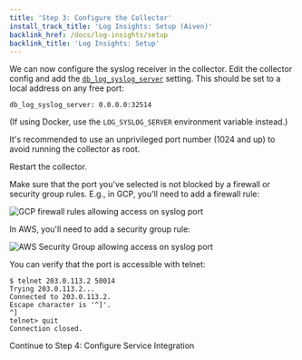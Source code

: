 ```yaml
---
title: 'Step 3: Configure the Collector'
install_track_title: 'Log Insights: Setup (Aiven)'
backlink_href: /docs/log-insights/setup
backlink_title: 'Log Insights: Setup'
---
```



We can now configure the syslog receiver in the collector. Edit the collector
config and add the
[`db_log_syslog_server`](https://pganalyze.com/docs/collector/settings#self-managed-servers)
setting. This should be set to a local address on any free port:

```
db_log_syslog_server: 0.0.0.0:32514
```

(If using Docker, use the `LOG_SYSLOG_SERVER` environment variable instead.)

It's recommended to use an unprivileged port number (1024 and up) to avoid
running the collector as root.

Restart the collector.

Make sure that the port you've selected is not blocked by a firewall or security group rules.
E.g., in GCP, you'll need to add a firewall rule:

<img alt="GCP firewall rules allowing access on syslog port" src={imgGcpFirewallRules} />

In AWS, you'll need to add a security group rule:

<img alt="AWS Security Group allowing access on syslog port" src={imgAwsSecurityGroup} />

You can verify that the port is accessible with telnet:

```
$ telnet 203.0.113.2 50014
Trying 203.0.113.2...
Connected to 203.0.113.2.
Escape character is '^]'.
^]
telnet> quit
Connection closed.
```


<Link className="btn btn-success" to="04_configure_service_integration">
  Continue to Step 4: Configure Service Integration
</Link>
